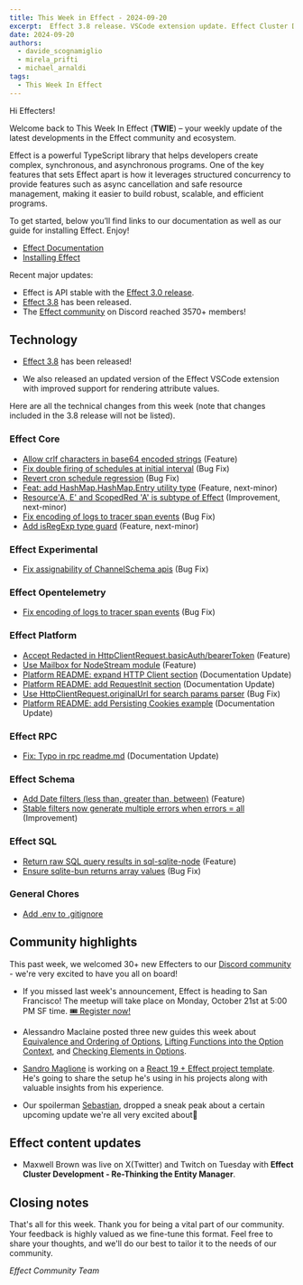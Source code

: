 ```yaml
---
title: This Week in Effect - 2024-09-20
excerpt:  Effect 3.8 release. VSCode extension update. Effect Cluster Development - Re-Thinking the Entity Manager by Maxwell Brown.
date: 2024-09-20
authors:
  - davide_scognamiglio
  - mirela_prifti
  - michael_arnaldi
tags:
  - This Week In Effect
---
```



Hi Effecters!

Welcome back to This Week In Effect (**TWIE**) – your weekly update of the latest developments in the Effect community and ecosystem.

Effect is a powerful TypeScript library that helps developers create complex, synchronous, and asynchronous programs. One of the key features that sets Effect apart is how it leverages structured concurrency to provide features such as async cancellation and safe resource management, making it easier to build robust, scalable, and efficient programs.

To get started, below you’ll find links to our documentation as well as our guide for installing Effect. Enjoy!

- [Effect Documentation](/docs/getting-started/introduction)
- [Installing Effect](/docs/getting-started/installation)

Recent major updates:

- Effect is API stable with the [Effect 3.0 release](https://effect.website/blog/effect-3.0).
- [Effect 3.8](https://effect.website/blog/effect-3.8) has been released.
- The [Effect community](https://discord.gg/effect-ts) on Discord reached 3570+ members!

## Technology

+ [Effect 3.8](https://effect.website/blog/effect-3.8) has been released!
<Tweet id="1835605205393584312" />

+ We also released an updated version of the Effect VSCode extension with improved support for rendering attribute values.
<Tweet id="1837067164550897933" />

Here are all the technical changes from this week (note that changes included in the 3.8 release will not be listed).

### Effect Core
+ [Allow crlf characters in base64 encoded strings](https://github.com/Effect-TS/effect/pull/3623) (Feature)
+ [Fix double firing of schedules at initial interval](https://github.com/Effect-TS/effect/pull/3624) (Bug Fix)
+ [Revert cron schedule regression](https://github.com/Effect-TS/effect/pull/3627) (Bug Fix)
+ [Feat: add HashMap.HashMap.Entry utility type](https://github.com/Effect-TS/effect/pull/3618) (Feature, next-minor)
+ [Resource'A, E' and ScopedRed 'A' is subtype of Effect](https://github.com/Effect-TS/effect/pull/3626) (Improvement, next-minor)
+ [Fix encoding of logs to tracer span events](https://github.com/Effect-TS/effect/pull/3644) (Bug Fix)
+ [Add isRegExp type guard](https://github.com/Effect-TS/effect/pull/3647) (Feature, next-minor)

### Effect Experimental
+ [Fix assignability of ChannelSchema apis](https://github.com/Effect-TS/effect/pull/3632) (Bug Fix)

### Effect Opentelemetry
+ [Fix encoding of logs to tracer span events](https://github.com/Effect-TS/effect/pull/3644) (Bug Fix)

### Effect Platform
+ [Accept Redacted in HttpClientRequest.basicAuth/bearerToken](https://github.com/Effect-TS/effect/pull/3614) (Feature)
+ [Use Mailbox for NodeStream module](https://github.com/Effect-TS/effect/pull/3616) (Feature)
+ [Platform README: expand HTTP Client section](https://github.com/Effect-TS/effect/pull/3625) (Documentation Update)
+ [Platform README: add RequestInit section](https://github.com/Effect-TS/effect/pull/3629) (Documentation Update)
+ [Use HttpClientRequest.originalUrl for search params parser](https://github.com/Effect-TS/effect/pull/3640) (Bug Fix)
+ [Platform README: add Persisting Cookies example](https://github.com/Effect-TS/effect/pull/3648) (Documentation Update)

### Effect RPC
+ [Fix: Typo in rpc readme.md](https://github.com/Effect-TS/effect/pull/3630) (Documentation Update)

### Effect Schema
+ [Add Date filters (less than, greater than, between)](https://github.com/Effect-TS/effect/pull/3619) (Feature)
+ [Stable filters now generate multiple errors when errors = all](https://github.com/Effect-TS/effect/pull/3635) (Improvement)

### Effect SQL
+ [Return raw SQL query results in sql-sqlite-node](https://github.com/Effect-TS/effect/pull/3607) (Feature)
+ [Ensure sqlite-bun returns array values](https://github.com/Effect-TS/effect/pull/3645) (Bug Fix)

### General Chores
+ [Add .env to .gitignore](https://github.com/Effect-TS/effect/pull/3643)

## Community highlights

This past week, we welcomed 30+ new Effecters to our [Discord community](https://discord.gg/effect-ts) - we're very excited to have you all on board!

+ If you missed last week's announcement, Effect is heading to San Francisco! The meetup will take place on Monday, October 21st at 5:00 PM SF time. [🎟️ Register now!](https://lu.ma/gmk2jzd2)

<Tweet id="1833116197656686612" />

+ Alessandro Maclaine posted three new guides this week about [Equivalence and Ordering of Options](https://dev.to/almaclaine/equivalence-and-ordering-of-options-in-effect-ts-a-practical-guide-13di), [Lifting Functions into the Option Context](https://dev.to/almaclaine/lifting-functions-into-the-option-context-in-effect-ts-a-practical-guide-o87), and [Checking Elements in Options](https://dev.to/almaclaine/checking-elements-in-options-in-effect-ts-a-practical-guide-3o6b).

+ [Sandro Maglione](https://x.com/SandroMaglione) is working on a [React 19 + Effect project template](https://www.typeonce.dev/course/effect-react-19-project-template). He's going to share the setup he's using in his projects along with valuable insights from his experience.

+ Our spoilerman [Sebastian](https://x.com/thefubhy), dropped a sneak peak about a certain upcoming update we're all very excited about👀

<Tweet id="1836649001204003007" />

## Effect content updates

+ Maxwell Brown was live on X(Twitter) and Twitch on Tuesday with **Effect Cluster Development - Re-Thinking the Entity Manager**.

<Tweet id="1836071794656309616" />

## Closing notes

That's all for this week. Thank you for being a vital part of our community. Your feedback is highly valued as we fine-tune this format. Feel free to share your thoughts, and we'll do our best to tailor it to the needs of our community.

_Effect Community Team_
